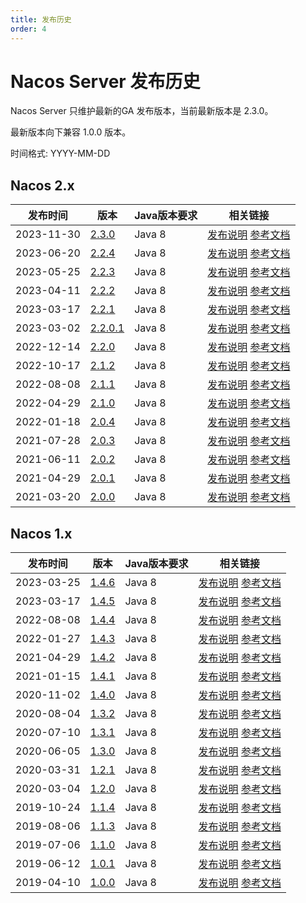 ```yaml
---
title: 发布历史
order: 4
---
```



# Nacos Server 发布历史

Nacos Server 只维护最新的GA 发布版本，当前最新版本是 2.3.0。

最新版本向下兼容 1.0.0 版本。

时间格式: YYYY-MM-DD

## Nacos 2.x

|     发布时间       |   版本     | Java版本要求 |  相关链接                                                      |
|-------------------------|---------------|-----------------------|-------------------------------------------------------------|
|2023-11-30               | [2.3.0](https://download.nacos.io/nacos-server/nacos-server-2.3.0.zip)                   | Java 8                | [发布说明](https://github.com/alibaba/nacos/releases/tag/2.3.0) [参考文档](/docs/v2/quickstart/quick-start) |
|2023-06-20               | [2.2.4](https://github.com/alibaba/nacos/releases/download/2.2.4/nacos-server-2.2.4.zip) | Java 8                | [发布说明](https://github.com/alibaba/nacos/releases/tag/2.2.4) [参考文档](/docs/v2/quickstart/quick-start) |
|2023-05-25               | [2.2.3](https://github.com/alibaba/nacos/releases/download/2.2.3/nacos-server-2.2.3.zip) | Java 8                | [发布说明](https://github.com/alibaba/nacos/releases/tag/2.2.3) [参考文档](/docs/v2/quickstart/quick-start) |
|2023-04-11               | [2.2.2](https://github.com/alibaba/nacos/releases/download/2.2.2/nacos-server-2.2.2.zip) | Java 8                | [发布说明](https://github.com/alibaba/nacos/releases/tag/2.2.2) [参考文档](/docs/v2/quickstart/quick-start) |
|2023-03-17               | [2.2.1](https://github.com/alibaba/nacos/releases/download/2.2.1/nacos-server-2.2.1.zip) | Java 8                | [发布说明](https://github.com/alibaba/nacos/releases/tag/2.2.1) [参考文档](/docs/v2/quickstart/quick-start) |
|2023-03-02               | [2.2.0.1](https://github.com/alibaba/nacos/releases/download/2.2.0.1/nacos-server-2.2.0.1.zip) | Java 8          | [发布说明](https://github.com/alibaba/nacos/releases/tag/2.2.0.1) [参考文档](/docs/v2/quickstart/quick-start) |
|2022-12-14               | [2.2.0](https://github.com/alibaba/nacos/releases/download/2.2.0/nacos-server-2.2.0.zip) | Java 8                | [发布说明](https://github.com/alibaba/nacos/releases/tag/2.2.0) [参考文档](/docs/v2/quickstart/quick-start) |
|2022-10-17               | [2.1.2](https://github.com/alibaba/nacos/releases/download/2.1.2/nacos-server-2.1.2.zip) | Java 8                | [发布说明](https://github.com/alibaba/nacos/releases/tag/2.1.2) [参考文档](/docs/v2/quickstart/quick-start) |
|2022-08-08               | [2.1.1](https://github.com/alibaba/nacos/releases/download/2.1.1/nacos-server-2.1.1.zip) | Java 8                | [发布说明](https://github.com/alibaba/nacos/releases/tag/2.1.1) [参考文档](/docs/v2/quickstart/quick-start) |
|2022-04-29               | [2.1.0](https://github.com/alibaba/nacos/releases/download/2.1.0/nacos-server-2.1.0.zip) | Java 8                | [发布说明](https://github.com/alibaba/nacos/releases/tag/2.1.0) [参考文档](/docs/v2/quickstart/quick-start) |
|2022-01-18               | [2.0.4](https://github.com/alibaba/nacos/releases/download/2.0.4/nacos-server-2.0.4.zip) | Java 8                | [发布说明](https://github.com/alibaba/nacos/releases/tag/2.0.4) [参考文档](/docs/v2/quickstart/quick-start) |
|2021-07-28               | [2.0.3](https://github.com/alibaba/nacos/releases/download/2.0.3/nacos-server-2.0.3.zip) | Java 8                | [发布说明](https://github.com/alibaba/nacos/releases/tag/2.0.3) [参考文档](/docs/v2/quickstart/quick-start) |
|2021-06-11               | [2.0.2](https://github.com/alibaba/nacos/releases/download/2.0.2/nacos-server-2.0.2.zip) | Java 8                | [发布说明](https://github.com/alibaba/nacos/releases/tag/2.0.2) [参考文档](/docs/v2/quickstart/quick-start) |
|2021-04-29               | [2.0.1](https://github.com/alibaba/nacos/releases/download/2.0.1/nacos-server-2.0.1.zip) | Java 8                | [发布说明](https://github.com/alibaba/nacos/releases/tag/2.0.1) [参考文档](/docs/v2/quickstart/quick-start) |
|2021-03-20               | [2.0.0](https://github.com/alibaba/nacos/releases/download/2.0.0/nacos-server-2.0.0.zip) | Java 8                | [发布说明](https://github.com/alibaba/nacos/releases/tag/2.0.0) [参考文档](/docs/v2/quickstart/quick-start) |

## Nacos 1.x

|     发布时间       |   版本     | Java版本要求 |  相关链接                                                      |
|-------------------------|---------------|-----------------------|----------------------------------------------|
|2023-03-25               | [1.4.6](https://github.com/alibaba/nacos/releases/download/1.4.6/nacos-server-1.4.6.zip)       | Java 8                | [发布说明](https://github.com/alibaba/nacos/releases/tag/1.4.6) [参考文档](/docs/v1/quick-start) |
|2023-03-17               | [1.4.5](https://github.com/alibaba/nacos/releases/download/1.4.5/nacos-server-1.4.5.zip)       | Java 8                | [发布说明](https://github.com/alibaba/nacos/releases/tag/1.4.5) [参考文档](/docs/v1/quick-start) |
|2022-08-08               | [1.4.4](https://github.com/alibaba/nacos/releases/download/1.4.4/nacos-server-1.4.4.zip)       | Java 8                | [发布说明](https://github.com/alibaba/nacos/releases/tag/1.4.4) [参考文档](/docs/v1/quick-start) |
|2022-01-27               | [1.4.3](https://github.com/alibaba/nacos/releases/download/1.4.3/nacos-server-1.4.3.zip)        | Java 8                | [发布说明](https://github.com/alibaba/nacos/releases/tag/1.4.3) [参考文档](/docs/v1/quick-start) |
|2021-04-29               | [1.4.2](https://github.com/alibaba/nacos/releases/download/1.4.2/nacos-server-1.4.2.zip)       | Java 8                | [发布说明](https://github.com/alibaba/nacos/releases/tag/1.4.2) [参考文档](/docs/v1/quick-start) |
|2021-01-15               | [1.4.1](https://github.com/alibaba/nacos/releases/download/1.4.1/nacos-server-1.4.1.zip)       | Java 8                | [发布说明](https://github.com/alibaba/nacos/releases/tag/1.4.1) [参考文档](/docs/v1/quick-start) |
|2020-11-02               | [1.4.0](https://github.com/alibaba/nacos/releases/download/1.4.0/nacos-server-1.4.0.zip)       | Java 8                | [发布说明](https://github.com/alibaba/nacos/releases/tag/1.4.0) [参考文档](/docs/v1/quick-start) |
|2020-08-04               | [1.3.2](https://github.com/alibaba/nacos/releases/download/1.3.2/nacos-server-1.3.2.zip)       | Java 8                | [发布说明](https://github.com/alibaba/nacos/releases/tag/1.3.2) [参考文档](/docs/v1/quick-start) |
|2020-07-10               | [1.3.1](https://github.com/alibaba/nacos/releases/download/1.3.1/nacos-server-1.3.1.zip)       | Java 8                | [发布说明](https://github.com/alibaba/nacos/releases/tag/1.3.1) [参考文档](/docs/v1/quick-start) |
|2020-06-05               | [1.3.0](https://github.com/alibaba/nacos/releases/download/1.3.0/nacos-server-1.3.0.zip)       | Java 8                | [发布说明](https://github.com/alibaba/nacos/releases/tag/1.3.0) [参考文档](/docs/v1/quick-start) |
|2020-03-31               | [1.2.1](https://github.com/alibaba/nacos/releases/download/1.2.1/nacos-server-1.2.1.zip)       | Java 8                | [发布说明](https://github.com/alibaba/nacos/releases/tag/1.2.1) [参考文档](/docs/v1/quick-start) |
|2020-03-04               | [1.2.0](https://github.com/alibaba/nacos/releases/download/1.2.0/nacos-server-1.2.0.zip)       | Java 8                | [发布说明](https://github.com/alibaba/nacos/releases/tag/1.2.0) [参考文档](/docs/v1/quick-start) |
|2019-10-24               | [1.1.4](https://github.com/alibaba/nacos/releases/download/1.1.4/nacos-server-1.1.4.zip)       | Java 8                | [发布说明](https://github.com/alibaba/nacos/releases/tag/1.1.4) [参考文档](/docs/v1/quick-start) |
|2019-08-06               | [1.1.3](https://github.com/alibaba/nacos/releases/download/1.1.3/nacos-server-1.1.3.zip)       | Java 8                | [发布说明](https://github.com/alibaba/nacos/releases/tag/1.1.3) [参考文档](/docs/v1/quick-start) |
|2019-07-06               | [1.1.0](https://github.com/alibaba/nacos/releases/download/1.1.0/nacos-server-1.1.0.zip)       | Java 8                | [发布说明](https://github.com/alibaba/nacos/releases/tag/1.1.0) [参考文档](/docs/v1/quick-start) |
|2019-06-12               | [1.0.1](https://github.com/alibaba/nacos/releases/download/1.0.1/nacos-server-1.0.1.zip)       | Java 8                | [发布说明](https://github.com/alibaba/nacos/releases/tag/1.0.1) [参考文档](/docs/v1/quick-start) |
|2019-04-10               | [1.0.0](https://github.com/alibaba/nacos/releases/download/1.0.0/nacos-server-1.0.0.zip)       | Java 8                | [发布说明](https://github.com/alibaba/nacos/releases/tag/1.0.0) [参考文档](/docs/v1/quick-start) |